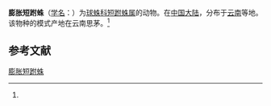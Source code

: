 {{Speciesbox
| name = 膨胀短跗蛛
| status = 
| status_system = 
| image = 
| genus = Moneta
| species = tumida
| authority = (Zhu, 1998)<ref name='id13180'>{{cite web| url =http://www.bioinfo.cn/db05/BjdwSpecies.php?action=view&id=13180| title =膨胀短跗蛛| work =《中国动物物种编目数据库》| publisher =中国科学院微生物研究所| author =中国科学院动物研究所| accessdate =2009-04-28| deadurl =yes| archiveurl =https://web.archive.org/web/20160305001521/http://www.bioinfo.cn/db05/BjdwSpecies.php?action=view&id=13180| archivedate =2016-03-05}}</ref>
}}

'''膨胀短跗蛛'''（[[学名|学名]]：{{lang|la|''Moneta tumida''}}）为[[球蛛科|球蛛科]][[短跗蛛属|短跗蛛属]]的动物。在[[中国大陆|中国大陆]]，分布于[[云南|云南]]等地。该物种的模式产地在云南思茅。<ref name='id13180'/>

== 参考文献 ==
{{reflist}}

{{Wikispecies|Moneta tumida}}
{{Taxonbar|from=Q1059315}}

[[Category:短跗蛛属|膨胀短跗蛛]]


{{蜘蛛小作品}}